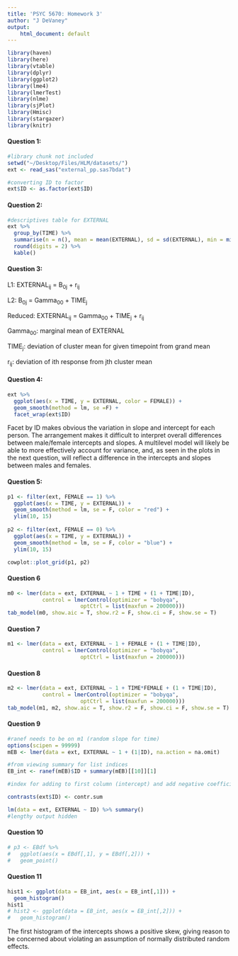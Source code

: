 ```yaml
---
title: 'PSYC 5670: Homework 3'
author: "J DeVaney"
output: 
    html_document: default
---
```


```r
library(haven)
library(here)
library(vtable)
library(dplyr)
library(ggplot2)
library(lme4)
library(lmerTest)
library(nlme)
library(sjPlot)
library(Hmisc)
library(stargazer)
library(knitr)
```

#### Question 1:
```r
#library chunk not included
setwd("~/Desktop/Files/HLM/datasets/")
ext <- read_sas("external_pp.sas7bdat")

#converting ID to factor
ext$ID <- as.factor(ext$ID)
```

#### Question 2:
```r
#descriptives table for EXTERNAL
ext %>%
  group_by(TIME) %>%
  summarise(n = n(), mean = mean(EXTERNAL), sd = sd(EXTERNAL), min = min(EXTERNAL), max = max(EXTERNAL)) %>%
  round(digits = 2) %>% 
  kable()
```


#### Question 3:

L1: EXTERNAL~ij~ = B~0j~ + r~ij~

L2: B~0j~ = Gamma~00~ + TIME~j~


Reduced: EXTERNAL~ij~ = Gamma~00~ + TIME~j~ + r~ij~


Gamma~00~: marginal mean of EXTERNAL

TIME~j~: deviation of cluster mean for given timepoint from grand mean

r~ij~: deviation of ith response from jth cluster mean


#### Question 4:
```r
ext %>% 
  ggplot(aes(x = TIME, y = EXTERNAL, color = FEMALE)) +
  geom_smooth(method = lm, se =F) +
  facet_wrap(ext$ID)
```

Facet by ID makes obvious the variation in slope and intercept for each person. The arrangement makes it difficult to interpret overall differences between male/female intercepts and slopes. A multilevel model will likely be able to more effectively account for variance, and, as seen in the plots in the next question, will reflect a difference in the intercepts and slopes between males and females.

#### Question 5:
```r
p1 <- filter(ext, FEMALE == 1) %>% 
  ggplot(aes(x = TIME, y = EXTERNAL)) +
  geom_smooth(method = lm, se = F, color = "red") +
  ylim(10, 15)
  
p2 <- filter(ext, FEMALE == 0) %>% 
  ggplot(aes(x = TIME, y = EXTERNAL)) +
  geom_smooth(method = lm, se = F, color = "blue") +
  ylim(10, 15)

cowplot::plot_grid(p1, p2)
```

#### Question 6
```r
m0 <- lmer(data = ext, EXTERNAL ~ 1 + TIME + (1 + TIME|ID),
           control = lmerControl(optimizer = "bobyqa",
                       optCtrl = list(maxfun = 200000)))
tab_model(m0, show.aic = T, show.r2 = F, show.ci = F, show.se = T)
```



#### Question 7

```r
m1 <- lmer(data = ext, EXTERNAL ~ 1 + FEMALE + (1 + TIME|ID),
           control = lmerControl(optimizer = "bobyqa",
                       optCtrl = list(maxfun = 200000)))
```


#### Question 8

```r
m2 <- lmer(data = ext, EXTERNAL ~ 1 + TIME*FEMALE + (1 + TIME|ID),
           control = lmerControl(optimizer = "bobyqa",
                       optCtrl = list(maxfun = 200000)))
tab_model(m1, m2, show.aic = T, show.r2 = F, show.ci = F, show.se = T)
```


#### Question 9

```r
#ranef needs to be on m1 (random slope for time)
options(scipen = 99999)
mEB <- lmer(data = ext, EXTERNAL ~ 1 + (1|ID), na.action = na.omit)

#from viewing summary for list indices
EB_int <- ranef(mEB)$ID + summary(mEB)[[10]][1]

#index for adding to first column (intercept) and add negative coefficient (slope for time) to time slopes

contrasts(ext$ID) <- contr.sum
```

```r
lm(data = ext, EXTERNAL ~ ID) %>% summary()
#lengthy output hidden
```

#### Question 10

```r
# p3 <- EBdf %>% 
#   ggplot(aes(x = EBdf[,1], y = EBdf[,2])) +
#   geom_point()
```

#### Question 11

```r
hist1 <- ggplot(data = EB_int, aes(x = EB_int[,1])) +
  geom_histogram()
hist1
# hist2 <- ggplot(data = EB_int, aes(x = EB_int[,2])) +
#   geom_histogram()
```

The first histogram of the intercepts shows a positive skew, giving reason to be concerned about violating an assumption of normally distributed random effects.